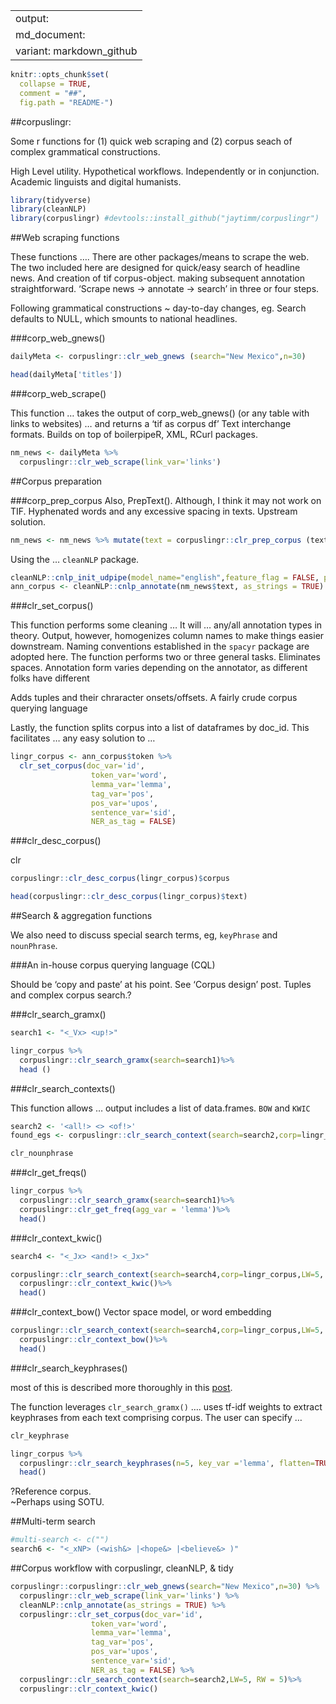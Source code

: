 
---
output:
  md_document:
    variant: markdown_github
---

```r
knitr::opts_chunk$set(
  collapse = TRUE,
  comment = "##",
  fig.path = "README-")
```

##corpuslingr: 

Some r functions for (1) quick web scraping and (2) corpus seach of complex grammatical constructions. 

High Level utility. Hypothetical workflows. Independently or in conjunction.  Academic linguists and digital humanists.

```r
library(tidyverse)
library(cleanNLP)
library(corpuslingr) #devtools::install_github("jaytimm/corpuslingr")
```


##Web scraping functions

These functions .... There are other packages/means to scrape the web.  The two included here are designed for quick/easy search of headline news. And creation of tif corpus-object.  making subsequent annotation straightforward.  'Scrape news -> annotate -> search' in three or four steps.

Following grammatical constructions ~ day-to-day changes, eg. Search defaults to NULL, which smounts to national headlines.

###corp_web_gnews()
```r
dailyMeta <- corpuslingr::clr_web_gnews (search="New Mexico",n=30)

head(dailyMeta['titles'])
```


###corp_web_scrape()

This function ... takes the output of corp_web_gnews() (or any table with links to websites) ... and returns a 'tif as corpus df'
Text interchange formats.  Builds on top of boilerpipeR, XML, RCurl packages.

```r
nm_news <- dailyMeta %>% 
  corpuslingr::clr_web_scrape(link_var='links')
```


##Corpus preparation

###corp_prep_corpus
Also, PrepText(). Although, I think it may not work on TIF.
Hyphenated words and any excessive spacing in texts. Upstream solution.

```r
nm_news <- nm_news %>% mutate(text = corpuslingr::clr_prep_corpus (text, hyphenate = TRUE))
```


Using the ... `cleanNLP` package. 
```r
cleanNLP::cnlp_init_udpipe(model_name="english",feature_flag = FALSE, parser = "none") 
ann_corpus <- cleanNLP::cnlp_annotate(nm_news$text, as_strings = TRUE) 
```


###clr_set_corpus()

This function performs some cleaning ... It will ... any/all annotation types in theory.  Output, however, homogenizes column names to make things easier downstream. Naming conventions established in the `spacyr` package are adopted here.  The function performs two or three general tasks. Eliminates spaces.  Annotation form varies depending on the annotator, as different folks have different 

Adds tuples and their chraracter onsets/offsets. A fairly crude corpus querying language  

Lastly, the function splits corpus into a list of dataframes by doc_id.  This facilitates ... any easy solution to ...


```r
lingr_corpus <- ann_corpus$token %>%
  clr_set_corpus(doc_var='id', 
                  token_var='word', 
                  lemma_var='lemma', 
                  tag_var='pos', 
                  pos_var='upos',
                  sentence_var='sid',
                  NER_as_tag = FALSE)
```


###clr_desc_corpus() 

clr
```r
corpuslingr::clr_desc_corpus(lingr_corpus)$corpus
```
```r
head(corpuslingr::clr_desc_corpus(lingr_corpus)$text)
```



##Search & aggregation functions

We also need to discuss special search terms, eg, `keyPhrase` and `nounPhrase`.  


###An in-house corpus querying language (CQL)

Should be 'copy and paste' at his point. See 'Corpus design' post. Tuples and complex corpus search.?

###clr_search_gramx()
```r
search1 <- "<_Vx> <up!>"

lingr_corpus %>%
  corpuslingr::clr_search_gramx(search=search1)%>%
  head ()
```

###clr_search_contexts()

This function allows ... output includes a list of data.frames.  `BOW` and `KWIC`

```r
search2 <- '<all!> <> <of!>'
found_egs <- corpuslingr::clr_search_context(search=search2,corp=lingr_corpus,LW=5, RW = 5)
```



```r
clr_nounphrase
```


###clr_get_freqs()
```r
lingr_corpus %>%
  corpuslingr::clr_search_gramx(search=search1)%>%
  corpuslingr::clr_get_freq(agg_var = 'lemma')%>%
  head()
```


###clr_context_kwic()
```r
search4 <- "<_Jx> <and!> <_Jx>"

corpuslingr::clr_search_context(search=search4,corp=lingr_corpus,LW=5, RW = 5)%>%
  corpuslingr::clr_context_kwic()%>%
  head()
```


###clr_context_bow()
Vector space model, or word embedding
```r
corpuslingr::clr_search_context(search=search4,corp=lingr_corpus,LW=5, RW = 5)%>%
  corpuslingr::clr_context_bow()%>%
  head()
```


###clr_search_keyphrases()

most of this is described more thoroughly in this [post](https://www.jtimm.net/blog/keyphrase-extraction-from-a-corpus-of-texts/).

The function leverages `clr_search_gramx()` .... uses tf-idf weights to extract keyphrases from each text comprising corpus.  The user can specify ... 

```r
clr_keyphrase
```



```r
lingr_corpus %>%
  corpuslingr::clr_search_keyphrases(n=5, key_var ='lemma', flatten=TRUE,jitter=TRUE)%>%
  head()
```

?Reference corpus.  
~Perhaps using SOTU.

##Multi-term search

```r
#multi-search <- c("")
search6 <- "<_xNP> (<wish&> |<hope&> |<believe&> )"
```


##Corpus workflow with corpuslingr, cleanNLP, & tidy

```r
corpuslingr::corpuslingr::clr_web_gnews(search="New Mexico",n=30) %>%
  corpuslingr::clr_web_scrape(link_var='links') %>%
  cleanNLP::cnlp_annotate(as_strings = TRUE) %>%
  corpuslingr::clr_set_corpus(doc_var='id', 
                  token_var='word', 
                  lemma_var='lemma', 
                  tag_var='pos', 
                  pos_var='upos',
                  sentence_var='sid',
                  NER_as_tag = FALSE) %>%
  corpuslingr::clr_search_context(search=search2,LW=5, RW = 5)%>%
  corpuslingr::clr_context_kwic()
```



